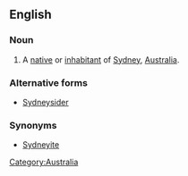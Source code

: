 ==English==

===Noun===
{{en-noun}}

# A [[native]] or [[inhabitant]] of [[Sydney]], [[Australia]].

===Alternative forms===
* [[Sydneysider]]

===Synonyms===
* [[Sydneyite]]

[[Category:Australia]]